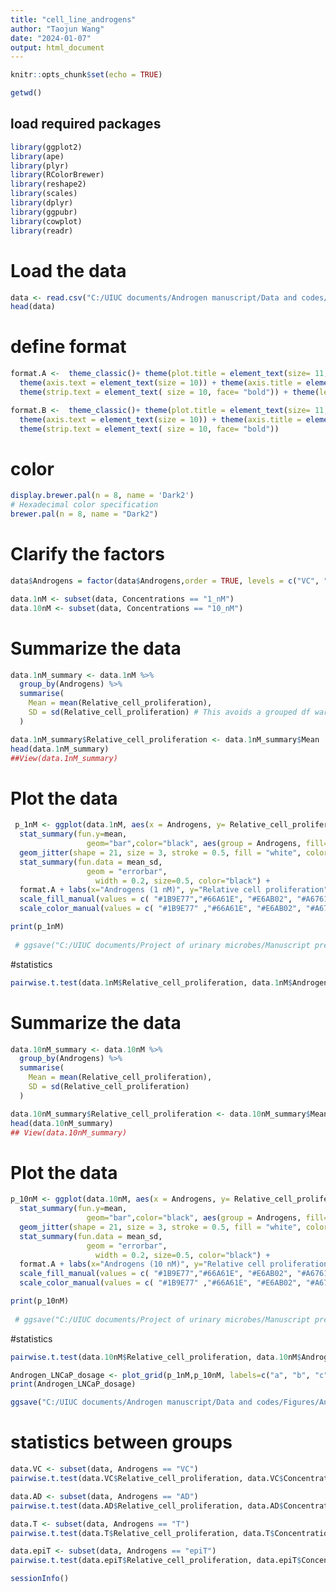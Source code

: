---
title: "cell_line_androgens"
author: "Taojun Wang"
date: "2024-01-07"
output: html_document
---

```{r setup, include=FALSE}
knitr::opts_chunk$set(echo = TRUE)
```

```{r}
getwd()
```
## load required packages
```{r warning=FALSE}
library(ggplot2)
library(ape)
library(plyr)
library(RColorBrewer)
library(reshape2)
library(scales)
library(dplyr)
library(ggpubr) 
library(cowplot) 
library(readr)
```
# Load the data
```{r}
data <- read.csv("C:/UIUC documents/Androgen manuscript/Data and codes/Androgen_LNCaP_dosage.csv") #read the data
head(data)
```
# define format
```{r}
format.A <-  theme_classic()+ theme(plot.title = element_text(size= 11, hjust=0.5, face="bold"))+ 
  theme(axis.text = element_text(size = 10)) + theme(axis.title = element_text(size = 10, face="bold")) + 
  theme(strip.text = element_text( size = 10, face= "bold")) + theme(legend.position = "none")

format.B <-  theme_classic()+ theme(plot.title = element_text(size= 11, hjust=0.5, face="bold"))+ 
  theme(axis.text = element_text(size = 10)) + theme(axis.title = element_text(size = 10, face="bold")) + 
  theme(strip.text = element_text( size = 10, face= "bold")) 
```

# color
```{r}
display.brewer.pal(n = 8, name = 'Dark2')
# Hexadecimal color specification 
brewer.pal(n = 8, name = "Dark2")
```

# Clarify the factors
```{r}
data$Androgens = factor(data$Androgens,order = TRUE, levels = c("VC", "AD", "T","epiT"))
```

```{r}
data.1nM <- subset(data, Concentrations == "1_nM")
data.10nM <- subset(data, Concentrations == "10_nM")
```

# Summarize the data
```{r}

data.1nM_summary <- data.1nM %>%
  group_by(Androgens) %>%
  summarise(
    Mean = mean(Relative_cell_proliferation),
    SD = sd(Relative_cell_proliferation) # This avoids a grouped df warning in ggplot
  )

data.1nM_summary$Relative_cell_proliferation <- data.1nM_summary$Mean
head(data.1nM_summary)
##View(data.1nM_summary)

```

# Plot the data
```{r}

 p_1nM <- ggplot(data.1nM, aes(x = Androgens, y= Relative_cell_proliferation, color=Androgens)) + 
  stat_summary(fun.y=mean,
                 geom="bar",color="black", aes(group = Androgens, fill=Androgens)) +  
  geom_jitter(shape = 21, size = 3, stroke = 0.5, fill = "white", color = "black") + ylim(0,2.5) +
  stat_summary(fun.data = mean_sd,
                 geom = "errorbar",
                   width = 0.2, size=0.5, color="black") +
  format.A + labs(x="Androgens (1 nM)", y="Relative cell proliferation") + 
  scale_fill_manual(values = c( "#1B9E77","#66A61E", "#E6AB02", "#A6761D")) + 
  scale_color_manual(values = c( "#1B9E77" ,"#66A61E", "#E6AB02", "#A6761D")) 

print(p_1nM)
  
 # ggsave("C:/UIUC documents/Project of urinary microbes/Manuscript preparation/Data analysis_LNCaP/cell_proliferation_androgens_1_nM.pdf", height = 3.5, width = 2.5)

```

#statistics
```{r}
pairwise.t.test(data.1nM$Relative_cell_proliferation, data.1nM$Androgens, p.adjust.method = "BH")
```
# Summarize the data
```{r}
data.10nM_summary <- data.10nM %>%
  group_by(Androgens) %>%
  summarise(
    Mean = mean(Relative_cell_proliferation),
    SD = sd(Relative_cell_proliferation) 
  )

data.10nM_summary$Relative_cell_proliferation <- data.10nM_summary$Mean
head(data.10nM_summary)
## View(data.10nM_summary)

```

# Plot the data
```{r}
p_10nM <- ggplot(data.10nM, aes(x = Androgens, y= Relative_cell_proliferation, color=Androgens)) + 
  stat_summary(fun.y=mean,
                 geom="bar",color="black", aes(group = Androgens, fill=Androgens)) +  
  geom_jitter(shape = 21, size = 3, stroke = 0.5, fill = "white", color = "black") + ylim(0,2.5)+
  stat_summary(fun.data = mean_sd,
                 geom = "errorbar",
                   width = 0.2, size=0.5, color="black") +
  format.A + labs(x="Androgens (10 nM)", y="Relative cell proliferation")+
  scale_fill_manual(values = c( "#1B9E77","#66A61E", "#E6AB02", "#A6761D")) + 
  scale_color_manual(values = c( "#1B9E77" ,"#66A61E", "#E6AB02", "#A6761D")) 

print(p_10nM)
  
 # ggsave("C:/UIUC documents/Project of urinary microbes/Manuscript preparation/Data analysis_LNCaP/cell_proliferation_androgens_10_nM.pdf", height = 3.5, width = 2.5)

```

#statistics
```{r}
pairwise.t.test(data.10nM$Relative_cell_proliferation, data.10nM$Androgens, p.adjust.method = "BH")
```

```{r}
Androgen_LNCaP_dosage <- plot_grid(p_1nM,p_10nM, labels=c("a", "b", "c"), ncol = 2, nrow = 1)
print(Androgen_LNCaP_dosage)

ggsave("C:/UIUC documents/Androgen manuscript/Data and codes/Figures/Androgen_LNCaP_dosage.pdf", height = 3.5, width = 4, useDingbats = FALSE)

```

# statistics between groups
```{r}
data.VC <- subset(data, Androgens == "VC")
pairwise.t.test(data.VC$Relative_cell_proliferation, data.VC$Concentrations, p.adjust.method = "BH")

data.AD <- subset(data, Androgens == "AD")
pairwise.t.test(data.AD$Relative_cell_proliferation, data.AD$Concentrations, p.adjust.method = "BH")

data.T <- subset(data, Androgens == "T")
pairwise.t.test(data.T$Relative_cell_proliferation, data.T$Concentrations, p.adjust.method = "BH")

data.epiT <- subset(data, Androgens == "epiT")
pairwise.t.test(data.epiT$Relative_cell_proliferation, data.epiT$Concentrations, p.adjust.method = "BH")

```

```{r}
sessionInfo()
```



















